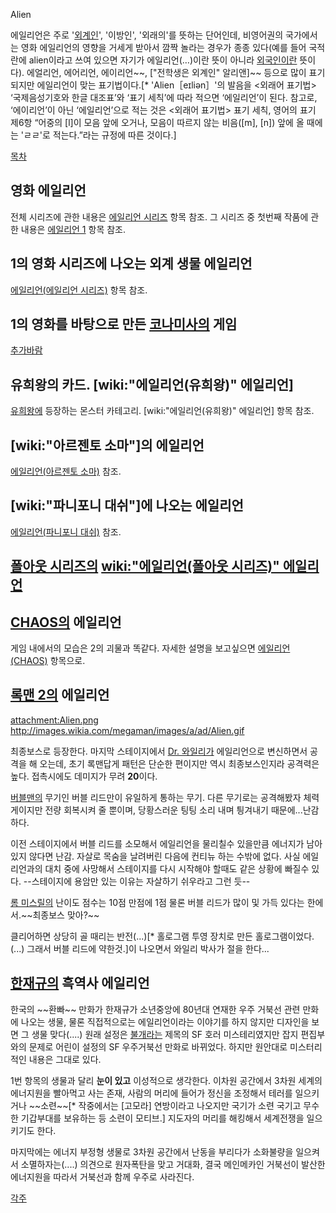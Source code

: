 Alien

에일리언은 주로 '[[외계인]]', '이방인', '외래의'를 뜻하는 단어인데, 비영어권의 국가에서는 영화 에일리언의 영향을 거세게 받아서 깜짝 놀라는 경우가 종종 있다(예를 들어 국적란에 alien이라고 쓰여 있으면 자기가 에일리언(…)이란 뜻이 아니라 [[외국인]]이란 뜻이다). 에얼리언, 에어리언, 에이리언~~, ["전학생은 외계인" 알리앤]~~ 등으로 많이 표기되지만 에일리언이 맞는 표기법이다.[* 'Alien［eɪliən］'의 발음을 <외래어 표기법> ‘국제음성기호와 한글 대조표’와 ‘표기 세칙’에 따라 적으면 ‘에일리언’이 된다. 참고로, ‘에이리언’이 아닌 ‘에일리언’으로 적는 것은 <외래어 표기법> 표기 세칙, 영어의 표기 제6항 “어중의 [l]이 모음 앞에 오거나, 모음이 따르지 않는 비음([m], [n]) 앞에 올 때에는 'ㄹㄹ'로 적는다.”라는 규정에 따른 것이다.]

[[목차]]

== 영화 에일리언 ==
전체 시리즈에 관한 내용은 [[에일리언 시리즈]] 항목 참조.
그 시리즈 중 첫번째 작품에 관한 내용은 [[에일리언 1]] 항목 참조.

== 1의 영화 시리즈에 나오는 외계 생물 에일리언 ==
[[에일리언(에일리언 시리즈)]] 항목 참조.

== 1의 영화를 바탕으로 만든 [[코나미]]사의 게임 ==
[[추가바람]]

== 유희왕의 카드. [wiki:"에일리언(유희왕)" 에일리언] ==
[[유희왕]]에 등장하는 몬스터 카테고리. [wiki:"에일리언(유희왕)" 에일리언] 항목 참조.

== [wiki:"아르젠토 소마"]의 에일리언 ==
[[에일리언(아르젠토 소마)]] 참조.

== [wiki:"파니포니 대쉬"]에 나오는 에일리언 ==
[[에일리언(파니포니 대쉬)]] 참조.

== [[폴아웃 시리즈]]의 [[wiki:"에일리언(폴아웃 시리즈)" 에일리언]] ==

== [[CHAOS]]의 에일리언 ==
게임 내에서의 모습은 2의 괴물과 똑같다. 자세한 설명을 보고싶으면 [[에일리언(CHAOS)]] 항목으로.

== [[록맨 2]]의 에일리언 ==
attachment:Alien.png
http://images.wikia.com/megaman/images/a/ad/Alien.gif


최종보스로 등장한다. 마지막 스테이지에서 [[Dr. 와일리]]가 에일리언으로 변신하면서 공격을 해 오는데, 초기 록맨답게 패턴은 단순한 편이지만 역시 최종보스인지라 공격력은 높다. 접촉시에도 데미지가 무려 '''20'''이다.

[[버블맨]]의 무기인 버블 리드만이 유일하게 통하는 무기. 다른 무기로는 공격해봤자 체력 게이지만 전량 회복시켜 줄 뿐이며, 당황스러운 팅팅 소리 내며 틩겨내기 때문에...난감하다.

이전 스테이지에서 버블 리드를 소모해서 에일리언을 물리칠수 있을만큼 에너지가 남아있지 않다면 난감. 자살로 목숨을 날려버린 다음에 컨티뉴 하는 수밖에 없다. 사실 에일리언과의 대치 중에 사망해서 스테이지를 다시 시작해야 할때도 같은 상황에 빠질수 있다. --스테이지에 용암만 있는 이유는 자살하기 쉬우라고 그런 듯--

[[롬 미스릴]]의 난이도 점수는 10점 만점에 1점 물론 버블 리드가 많이 및 가득 있다는 한에서.~~최종보스 맞아?~~

클리어하면 상당히 골 때리는 반전(...)[* 홀로그램 투영 장치로 만든 홀로그램이었다.(...) 그래서 버블 리드에 약한것.]이 나오면서 와일리 박사가 절을 한다...
== [[한재규]]의 흑역사 에일리언 ==
한국의 ~~환빠~~ 만화가 한재규가 소년중앙에 80년대 연재한 우주 거북선 관련 만화에 나오는 생물, 물론 직접적으로는 에일리언이라는 이야기를 하지 않지만 디자인을 보면 그 생물 맞다(....) 원래 설정은 [[불개]]라는 제목의 SF 호러 미스테리였지만 잡지 편집부와의 문제로 어린이 설정의 SF 우주거북선 만화로 바뀌었다. 하지만 원안대로 미스터리적인 내용은 그대로 있다.

1번 항목의 생물과 달리 '''눈이 있고''' 이성적으로 생각한다. 이차원 공간에서 3차원 세계의 에너지원을 빨아먹고 사는 존재, 사람의 머리에 들어가 정신을 조정해서 테러를 일으키거나 ~~소련~~[* 작중에서는 [고모라] 연방이라고 나오지만 국기가 소련 국기고 무수한 기갑부대를 보유하는 등 소련이 모티브.] 지도자의  머리를 해킹해서 세계전쟁을 일으키기도 한다.

마지막에는 에너지 부정형 생물로 3차원 공간에서 난동을 부리다가 소화불량을 일으켜서 소멸하자는(....) 의견으로 원자폭탄을 맞고 거대화, 결국 메인메카인 거북선이 발산한 에너지원을 따라서 거북선과 함께 우주로 사라진다.

[[각주]]
